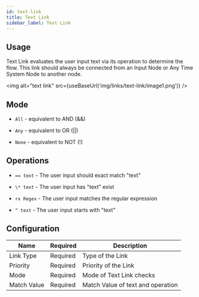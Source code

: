 ```yaml
---
id: text-link
title: Text Link
sidebar_label: Text Link
---
```


## Usage

Text Link evaluates the user input text via its operation to determine the flow. This link should always be connected from an Input Node or Any Time System Node to another node.


<img alt="text link" src={useBaseUrl('img/links/text-link/image1.png')} />

## Mode

- ```All``` - equivalent to AND (&&)

- ```Any``` - equivalent to OR (||)

- ```None``` - equivalent to NOT (!)

## Operations

- ```== text``` - The user input should exact match "text"

- ```\* text``` - The user input has "text" exist

- ```rx Regex``` - The user input matches the regular expression

- ```^ text``` - The user input starts with "text"

## Configuration

| Name        | Required | Description                       |
|-------------|----------|-----------------------------------|
| Link Type   | Required | Type of the Link                  |
| Priority    | Required | Priority of the Link              |
| Mode        | Required | Mode of Text Link checks          |
| Match Value | Required | Match Value of text and operation |
